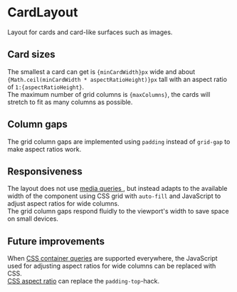 
# CardLayout

Layout for cards and card-like surfaces such as images.

## Card sizes

The smallest a card can get is <code>{minCardWidth}px</code> wide and about <code>{Math.ceil(minCardWidth * aspectRatioHeight)}px</code> tall with an aspect ratio of <code>1:{aspectRatioHeight}</code>.<br />
The maximum number of grid columns is <code>{maxColumns}</code>, the cards will stretch to fit as many columns as possible.

## Column gaps

The grid column gaps are implemented using `padding` instead of `grid-gap` to make aspect ratios work.<br />


## Responsiveness

The layout does not use [media queries ](https://developer.mozilla.org/en-US/docs/Web/CSS/CSS_media_queries), but instead adapts to the available width of the component using CSS grid with `auto-fill` and JavaScript to adjust aspect ratios for wide columns.<br />
The grid column gaps respond fluidly to the viewport's width to save space on small devices.

## Future improvements

When [CSS container queries](https://developer.mozilla.org/en-US/docs/Web/CSS/CSS_containment/Container_queries) are supported everywhere, the JavaScript used for adjusting aspect ratios for wide columns can be replaced with CSS.<br />
[CSS aspect ratio](https://developer.mozilla.org/en-US/docs/Web/CSS/aspect-ratio) can replace the `padding-top`-hack.
